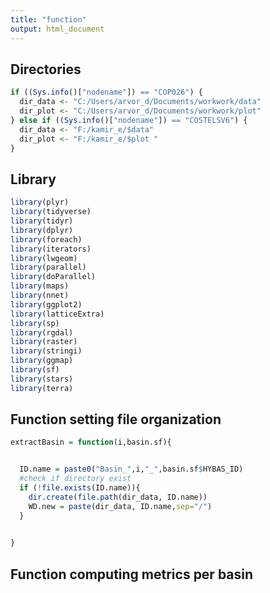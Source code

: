 ---
title: "function"
output: html_document
---

## Directories

```{r }

if ((Sys.info()["nodename"]) == "COP026") {
  dir_data <- "C:/Users/arvor_d/Documents/workwork/data"
  dir_plot <- "C:/Users/arvor_d/Documents/workwork/plot"
} else if ((Sys.info()["nodename"]) == "COSTELSV6") {
  dir_data <- "F:/kamir_e/$data"
  dir_plot <- "F:/kamir_e/$plot "
}

```

## Library

```{r }

library(plyr)
library(tidyverse)
library(tidyr)
library(dplyr)
library(foreach)
library(iterators)
library(lwgeom)
library(parallel)
library(doParallel)
library(maps)
library(nnet)
library(ggplot2)
library(latticeExtra)
library(sp)
library(rgdal)
library(raster)
library(stringi)
library(ggmap)
library(sf)
library(stars)
library(terra)

```

## Function setting file organization

```{r }

extractBasin = function(i,basin.sf){


  ID.name = paste0("Basin_",i,"_",basin.sf$HYBAS_ID)
  #check if directory exist
  if (!file.exists(ID.name)){
    dir.create(file.path(dir_data, ID.name))
    WD.new = paste(dir_data, ID.name,sep="/")
  }
  

}

```

## Function computing metrics per basin

```{r }








```








